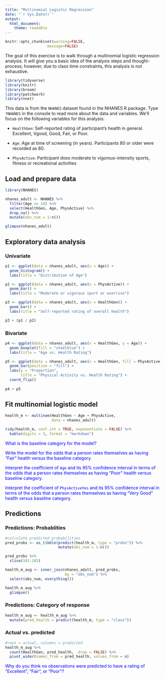 ```yaml
---
title: "Multinomial Logistic Regression"
date: "`r Sys.Date()`"
output: 
  html_document:
    theme: readable
---
```


```r
knitr::opts_chunk$set(warning=FALSE,
                   message=FALSE)
```

The goal of this exercise is to walk through a multinomial logistic regression analysis. It will give you a basic idea of the analysis steps and thought-process; however, due to class time constraints, this analysis is not exhaustive.

```r
library(tidyverse)
library(knitr)
library(broom)
library(patchwork)
library(nnet)
```

This data is from the `NHANES` dataset found in the NHANES R package. Type `?NHANES` in the console to read more about the data and variables. We'll focus on the following variables for this analysis: 

- `HealthGen`: Self-reported rating of participant's health in general.  Excellent, Vgood, Good, Fair, or Poor.
  
- `Age`: Age at time of screening (in years). Participants 80 or older were recorded as 80.
    
- `PhysActive`: Participant does moderate to vigorous-intensity sports, fitness or recreational activities



## Load and prepare data

```r
library(NHANES)

nhanes_adult <- NHANES %>%
  filter(Age >= 18) %>%
  select(HealthGen, Age, PhysActive) %>%
  drop_na() %>%
  mutate(obs_num = 1:n())
```

```r
glimpse(nhanes_adult)
```

## Exploratory data analysis

### Univariate

```r
p1 <- ggplot(data = nhanes_adult, aes(x = Age)) + 
  geom_histogram() +
  labs(title = "Distribution of Age")

p2 <- ggplot(data = nhanes_adult, aes(x = PhysActive)) + 
  geom_bar() +
  labs(title = "Moderate or vigorous sport or exercise")

p3 <- ggplot(data = nhanes_adult, aes(x = HealthGen)) + 
  geom_bar() +
  labs(title = "Self-reported rating of overall health")

p3 + (p1 / p2)
```

### Bivariate

```r
p4 <- ggplot(data = nhanes_adult, aes(x = HealthGen, y = Age)) +
  geom_boxplot(fill = "steelblue") + 
  labs(title = "Age vs. Health Rating")

p5 <- ggplot(data = nhanes_adult, aes(x = HealthGen, fill = PhysActive)) +
  geom_bar(position = "fill") +
  labs(y = "Proportion", 
       title = "Physical Activity vs. Health Rating") +
  coord_flip()
  
p4 + p5
```


## Fit multinomial logistic model

```r
health_m <- multinom(HealthGen ~ Age + PhysActive, 
                     data = nhanes_adult)
```

```r
tidy(health_m, conf.int = TRUE, exponentiate = FALSE) %>%
  kable(digits = 3, format = "markdown")
```

<font color = "blue">
What is the baseline category for the model?

Write the model for the odds that a person rates themselves as having "Fair" health versus the baseline category.

Interpret the coefficient of `Age` and its 95% confidence interval in terms of the odds that a person rates themselves as having "Poor" health versus baseline category.

Interpret the coefficient of `PhysActiveYes` and its 95% confidence interval in terms of the odds that a person rates themselves as having "Very Good" health versus baseline category.
</font>

## Predictions 

### Predictions: Probablities

```r
#calculate predicted probabilities
pred_probs <- as_tibble(predict(health_m, type = "probs")) %>% 
                        mutate(obs_num = 1:n()) 
```

```r
pred_probs %>%
  slice(101:105)
```

```r
health_m_aug <- inner_join(nhanes_adult, pred_probs, 
                           by = "obs_num") %>%
  select(obs_num, everything())
```

```r
health_m_aug %>% 
  glimpse()
```

### Predictions: Category of response

```r
health_m_aug <- health_m_aug %>% 
  mutate(pred_health = predict(health_m, type = "class"))
```

### Actual vs. predicted

```r
#rows = actual, columns = predicted
health_m_aug %>% 
  count(HealthGen, pred_health, .drop = FALSE) %>%
  pivot_wider(names_from = pred_health, values_from = n)
```

<font color = "blue">
Why do you think no observations were predicted to have a rating of "Excellent", "Fair", or "Poor"?
</font>
